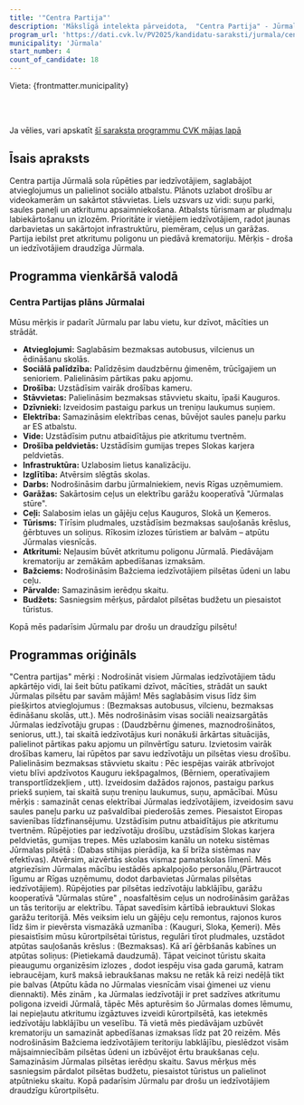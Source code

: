```yaml
---
title: '"Centra Partija"'
description: 'Mākslīgā intelekta pārveidota,  "Centra Partija" - Jūrmala programma vienkāršā valodā'
program_url: 'https://dati.cvk.lv/PV2025/kandidatu-saraksti/jurmala/centra-partija'
municipality: 'Jūrmala'
start_number: 4
count_of_candidate: 18
---
```



Vieta: {frontmatter.municipality}<br/>

<Badge text="Sociālā palīdzība" variant="note" size="small" /> <Badge text="Drošības uzlabošana" variant="note" size="small" /> <Badge text="Infrastruktūras attīstība" variant="note" size="small" /> <Badge text="Tūrisma veicināšana" variant="note" size="small" /> <Badge text="Vides aizsardzība" variant="note" size="small" />

<br/><br/> 

<Card title='Šis ir mākslīga intelekta ģenerēts apraksts' icon='starlight'>
    Ja vēlies, vari apskatīt <a href={frontmatter.program_url} target='_blank'>šī saraksta programmu CVK mājas lapā</a>
    </Card>

## Īsais apraksts

Centra partija Jūrmalā sola rūpēties par iedzīvotājiem, saglabājot atvieglojumus un palielinot sociālo atbalstu. Plānots uzlabot drošību ar videokamerām un sakārtot stāvvietas. Liels uzsvars uz vidi: suņu parki, saules paneļi un atkritumu apsaimniekošana. Atbalsts tūrismam ar pludmaļu labiekārtošanu un izlozēm. Prioritāte ir vietējiem iedzīvotājiem, radot jaunas darbavietas un sakārtojot infrastruktūru, piemēram, ceļus un garāžas. Partija iebilst pret atkritumu poligonu un piedāvā krematoriju. Mērķis - droša un iedzīvotājiem draudzīga Jūrmala.

## Programma vienkāršā valodā

### Centra Partijas plāns Jūrmalai

Mūsu mērķis ir padarīt Jūrmalu par labu vietu, kur dzīvot, mācīties un strādāt.

*   **Atvieglojumi:** Saglabāsim bezmaksas autobusus, vilcienus un ēdināšanu skolās.
*   **Sociālā palīdzība:** Palīdzēsim daudzbērnu ģimenēm, trūcīgajiem un senioriem. Palielināsim pārtikas paku apjomu.
*   **Drošība:** Uzstādīsim vairāk drošības kameru.
*   **Stāvvietas:** Palielināsim bezmaksas stāvvietu skaitu, īpaši Kauguros.
*   **Dzīvnieki:** Izveidosim pastaigu parkus un treniņu laukumus suņiem.
*   **Elektrība:** Samazināsim elektrības cenas, būvējot saules paneļu parku ar ES atbalstu.
*   **Vide:** Uzstādīsim putnu atbaidītājus pie atkritumu tvertnēm.
*   **Drošība peldvietās:** Uzstādīsim gumijas trepes Slokas karjera peldvietās.
*   **Infrastruktūra:** Uzlabosim lietus kanalizāciju.
*   **Izglītība:** Atvērsim slēgtās skolas.
*   **Darbs:** Nodrošināsim darbu jūrmalniekiem, nevis Rīgas uzņēmumiem.
*   **Garāžas:** Sakārtosim ceļus un elektrību garāžu kooperatīvā "Jūrmalas stūre".
*   **Ceļi:** Salabosim ielas un gājēju ceļus Kauguros, Slokā un Ķemeros.
*   **Tūrisms:** Tīrīsim pludmales, uzstādīsim bezmaksas sauļošanās krēslus, ģērbtuves un soliņus. Rīkosim izlozes tūristiem ar balvām – atpūtu Jūrmalas viesnīcās.
*   **Atkritumi:** Neļausim būvēt atkritumu poligonu Jūrmalā. Piedāvājam krematoriju ar zemākām apbedīšanas izmaksām.
*   **Bažciems:** Nodrošināsim Bažciema iedzīvotājiem pilsētas ūdeni un labu ceļu.
*   **Pārvalde:** Samazināsim ierēdņu skaitu.
*   **Budžets:** Sasniegsim mērķus, pārdalot pilsētas budžetu un piesaistot tūristus.

Kopā mēs padarīsim Jūrmalu par drošu un draudzīgu pilsētu!

## Programmas oriģināls

"Centra partijas" mērķi : Nodrošināt visiem Jūrmalas iedzīvotājiem tādu apkārtējo vidi, lai šeit būtu patīkami dzīvot, mācīties, strādāt un saukt Jūrmalas pilsētu par savām mājām!
Mēs saglabāsim visus līdz šim piešķirtos atvieglojumus : (Bezmaksas autobusus, vilcienu, bezmaksas ēdināšanu skolās, utt.). Mēs nodrošināsim visas sociāli neaizsargātās Jūrmalas iedzīvotāju grupas : (Daudzbērnu ģimenes, maznodrošinātos, seniorus, utt.), tai skaitā iedzīvotājus kuri nonākuši ārkārtas situācijās, palielinot pārtikas paku apjomu un pilnvērtīgu saturu.
Izvietosim vairāk drošības kameru, lai rūpētos par savu iedzīvotāju un pilsētas viesu drošību.
Palielināsim bezmaksas stāvvietu skaitu : Pēc iespējas vairāk atbrīvojot vietu blīvi apdzīvotos Kauguru iekšpagalmos, (Bērniem, operatīvajiem transportlīdzekļiem , utt).
Izveidosim dažādos rajonos, pastaigu parkus priekš suņiem, tai skaitā suņu treniņu laukumus, suņu, apmācībai.
Mūsu mērķis : samazināt cenas elektrībai Jūrmalas iedzīvotājiem, izveidosim savu saules paneļu parku uz pašvaldībai piederošās zemes. Piesaistot Eiropas savienības līdzfinansējumu.
Uzstādīsim putnu atbaidītājus pie atkritumu tvertnēm.
Rūpējoties par iedzīvotāju drošību, uzstādīsim Slokas karjera peldvietās, gumijas trepes.
Mēs uzlabosim kanālu un noteku sistēmas Jūrmalas pilsētā : (Dabas stihijas pierādīja, ka šī brīža sistēmas nav efektīvas).
Atvērsim, aizvērtās skolas vismaz pamatskolas līmenī.
Mēs atgriezīsim Jūrmalas mācību iestādēs apkalpojošo personālu,(Pārtraucot līgumu ar Rīgas uzņēmumu, dodot darbavietas Jūrmalas pilsētas iedzīvotājiem).
Rūpējoties par pilsētas iedzīvotāju labklājību, garāžu kooperatīvā "Jūrmalas stūre" , noasfaltēsim ceļus un nodrošināsim garāžas un tās teritoriju ar elektrību. Tāpat savedīsim kārtībā iebrauktuvi Slokas garāžu teritorijā.
Mēs veiksim ielu un gājēju ceļu remontus, rajonos kuros līdz šim ir pievērsta vismazākā uzmanība : (Kauguri, Sloka, Ķemeri).
Mēs piesaistīsim mūsu kūrortpilsētai tūristus, regulāri tīrot pludmales, uzstādot atpūtas sauļošanās krēslus : (Bezmaksas). Kā arī ģērbšanās kabīnes un atpūtas soliņus: (Pietiekamā daudzumā).
Tāpat veicinot tūristu skaita pieaugumu organizēsim izlozes , dodot iespēju visa gada garumā, katram iebraucējam, kurš maksā iebraukšanas maksu ne retāk kā reizi nedēļā tikt pie balvas (Atpūtu kāda no Jūrmalas viesnīcām visai ģimenei uz vienu diennakti).
Mēs zinām , ka Jūrmalas iedzīvotāji ir pret sadzīves atkritumu poligona izveidi Jūrmalā, tāpēc Mēs apturēsim šo Jūrmalas domes lēmumu, lai nepieļautu atkritumu izgāztuves izveidi kūrortpilsētā, kas ietekmēs iedzīvotāju labklājību un veselību. Tā vietā mēs piedāvājam uzbūvēt krematoriju un samazināt apbedīšanas izmaksas līdz pat 20 reizēm.
Mēs nodrošināsim Bažciema iedzīvotājiem teritoriju labklājību, pieslēdzot visām mājsaimniecībām pilsētas ūdeni un izbūvējot ērtu braukšanas ceļu.
Samazināsim Jūrmalas pilsētas ierēdņu skaitu.
Savus mērķus mēs sasniegsim pārdalot pilsētas budžetu, piesaistot tūristus un palielinot atpūtnieku skaitu.
Kopā padarīsim Jūrmalu par drošu un iedzīvotājiem draudzīgu kūrortpilsētu.
